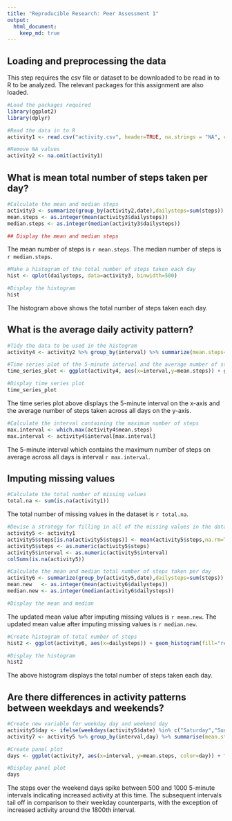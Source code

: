 ```yaml
---
title: "Reproducible Research: Peer Assessment 1"
output: 
  html_document:
    keep_md: true
---
```



## Loading and preprocessing the data

This step requires the csv file or dataset to be downloaded to be read in to R to be analyzed. The relevant packages for this assignment are also loaded.

```r
#Load the packages required 
library(ggplot2)
library(dplyr)

#Read the data in to R
activity1 <- read.csv("activity.csv", header=TRUE, na.strings = "NA", colClasses = c("numeric", "Date", "numeric"))

#Remove NA values
activity2 <- na.omit(activity1)
```

## What is mean total number of steps taken per day?

```r
#Calculate the mean and median steps
activity3 <- summarize(group_by(activity2,date),dailysteps=sum(steps))
mean.steps <- as.integer(mean(activity3$dailysteps))
median.steps <- as.integer(median(activity3$dailysteps))
```

```r
## Display the mean and median steps
```

The mean number of steps is `r mean.steps`.
The median number of steps is `r median.steps`.

```r
#Make a histogram of the total number of steps taken each day
hist <- qplot(dailysteps, data=activity3, binwidth=500)

#Display the histogram
hist
```

The histogram above shows the total number of steps taken each day.

## What is the average daily activity pattern?

```r
#Tidy the data to be used in the histogram
activity4 <- activity2 %>% group_by(interval) %>% summarize(mean.steps=mean(steps))

#Time series plot of the 5-minute interval and the average number of steps taken, averaged across all days
time_series_plot <- ggplot(activity4, aes(x=interval,y=mean.steps)) + geom_line(color="red") + labs(title = "Average steps over 5 minute interval", x="5-minute interval", y="Average number of steps across all days")

#Display time series plot
time_series_plot
```

The time series plot above displays the 5-minute interval on the x-axis and the average number of steps taken across all days on the y-axis.


```r
#Calculate the interval containing the maximum number of steps
max.interval <- which.max(activity4$mean.steps)
max.interval <- activity4$interval[max.interval]
```

The 5-minute interval which contains the maximum number of steps on average across all days is interval `r max.interval`.

## Imputing missing values

```r
#Calculate the total number of missing values
total.na <- sum(is.na(activity1))
```

The total number of missing values in the dataset is `r total.na`.

```r
#Devise a strategy for filling in all of the missing values in the dataset
activity5 <- activity1
activity5$steps[is.na(activity5$steps)] <- mean(activity5$steps,na.rm=TRUE)
activity5$steps <- as.numeric(activity5$steps)
activity5$interval <- as.numeric(activity5$interval)
colSums(is.na(activity5))

#Calculate the mean and median total number of steps taken per day
activity6 <- summarize(group_by(activity5,date),dailysteps=sum(steps))
mean.new   <- as.integer(mean(activity6$dailysteps))
median.new <- as.integer(median(activity6$dailysteps))

#Display the mean and median 
```

The updated mean value after imputing missing values is `r mean.new`.
The updated mean value after imputing missing values is `r median.new`.

```r
#Create histogram of total number of steps
hist2 <- ggplot(activity6, aes(x=dailysteps)) + geom_histogram(fill="red", color="black") + ggtitle("Daily Steps")

#Display the histogram 
hist2
```

The above histogram displays the total number of steps taken each day.

## Are there differences in activity patterns between weekdays and weekends?

```r
#Create new variable for weekday day and weekend day
activity5$day <- ifelse(weekdays(activity5$date) %in% c("Saturday","Sunday"), "weekday", "weekend")
activity7 <- activity5 %>% group_by(interval,day) %>% summarise(mean.steps=mean(steps))

#Create panel plot
days <- ggplot(activity7, aes(x=interval, y=mean.steps, color=day)) + facet_grid(day~.) + geom_line() + labs(title="Average weekday/weekend steps over 5-minute interval", x="5-minute interval", y="Average number of steps across all weekday/weekend days")

#Display panel plot
days
```

The steps over the weekend days spike between 500 and 1000 5-minute intervals indicating increased activity at this time. The subsequent intervals tail off in comparison to their weekday counterparts, with the exception of increased activity around the 1800th interval.
